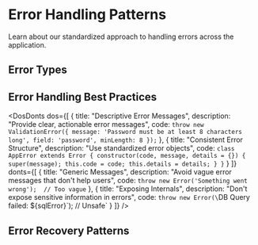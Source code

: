 
<Meta title="Patterns/Error Handling" />

# Error Handling Patterns

Learn about our standardized approach to handling errors across the application.

## Error Types

<Table 
    columns={[
        { key: "type", header: "Error Type" },
        { key: "usage", header: "When to Use" },
        { key: "example", header: "Example" }
    ]}
    data={[
        { 
            type: "ValidationError", 
            usage: "User input validation failures", 
            example: "Invalid email format" 
        },
        { 
            type: "NetworkError", 
            usage: "API or network-related issues", 
            example: "Failed to fetch data" 
        },
        { 
            type: "AuthenticationError", 
            usage: "Auth-related failures", 
            example: "Token expired" 
        },
        { 
            type: "BusinessLogicError", 
            usage: "Domain-specific rules violations", 
            example: "Insufficient funds" 
        }
    ]}
/>

## Error Handling Best Practices

<DosDonts 
    dos={[
        {
            title: "Descriptive Error Messages",
            description: "Provide clear, actionable error messages",
            code: `throw new ValidationError({
  message: 'Password must be at least 8 characters long',
  field: 'password',
  minLength: 8
});`
        },
        {
            title: "Consistent Error Structure",
            description: "Use standardized error objects",
            code: `class AppError extends Error {
  constructor(code, message, details = {}) {
    super(message);
    this.code = code;
    this.details = details;
  }
}`
        }
    ]}
    donts={[
        {
            title: "Generic Messages",
            description: "Avoid vague error messages that don't help users",
            code: `throw new Error('Something went wrong');  // Too vague`
        },
        {
            title: "Exposing Internals",
            description: "Don't expose sensitive information in errors",
            code: `throw new Error(\`DB Query failed: \${sqlError}\`);  // Unsafe`
        }
    ]}
/>

## Error Recovery Patterns

<Table 
    columns={[
        { key: "pattern", header: "Pattern" },
        { key: "description", header: "Description" },
        { key: "useCase", header: "Use Case" }
    ]}
    data={[
        { 
            pattern: "Retry with Backoff", 
            description: "Automatically retry failed operations with increasing delays", 
            useCase: "Temporary network issues" 
        },
        { 
            pattern: "Circuit Breaker", 
            description: "Stop operations when failure rate exceeds threshold", 
            useCase: "Downstream service issues" 
        },
        { 
            pattern: "Fallback Values", 
            description: "Use safe default values when operations fail", 
            useCase: "Non-critical data fetching" 
        },
        { 
            pattern: "Compensating Actions", 
            description: "Reverse previous steps on failure", 
            useCase: "Multi-step transactions" 
        }
    ]}
/> 